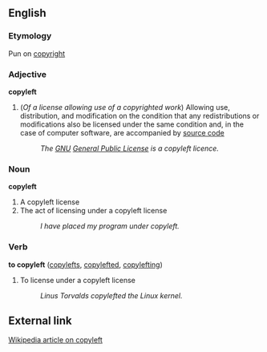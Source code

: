 ==English==
=== Etymology ===
Pun on [[copyright]]

=== Adjective ===
'''copyleft''' 

# (''Of a license allowing use of a copyrighted work'') Allowing use, distribution, and modification on the condition that any redistributions or modifications also be licensed under the same condition and, in the case of computer software, are accompanied by [[source code]]
#: ''The [[GNU]] [[General Public License]] is a copyleft licence.''

=== Noun ===
'''copyleft''' 

# A copyleft license
# The act of licensing under a copyleft license
#: ''I have placed my program under copyleft.''

=== Verb ===
'''to copyleft''' ([[copylefts]], [[copylefted]], [[copylefting]])

# To license under a copyleft license
#: ''Linus Torvalds copylefted the Linux kernel.''

==External link==
[[w:copyleft|Wikipedia article on copyleft]]